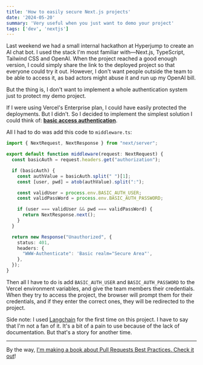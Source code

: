 ```yaml
---
title: 'How to easily secure Next.js projects'
date: '2024-05-20'
summary: 'Very useful when you just want to demo your project'
tags: ['dev', 'nextjs']
---
```


Last weekend we had a small internal hackathon at Hyperjump to create an AI chat bot. I used the stack I'm most familiar with—Next.js, TypeScript, Tailwind CSS and OpenAI. When the project reached a good enough version, I could simply share the link to the deployed project so that everyone could try it out. However, I don't want people outside the team to be able to access it, as bad actors might abuse it and run up my OpenAI bill.

But the thing is, I don't want to implement a whole authentication system just to protect my demo project.

If I were using Vercel's Enterprise plan, I could have easily protected the deployments. But I didn't. So I decided to implement the simplest solution I could think of: [**basic access authentication**](https://en.wikipedia.org/wiki/Basic_access_authentication).

All I had to do was add this code to `middleware.ts`:

```typescript:middleware.ts showLineNumbers
import { NextRequest, NextResponse } from "next/server";

export default function middleware(request: NextRequest) {
  const basicAuth = request.headers.get("authorization");

  if (basicAuth) {
    const authValue = basicAuth.split(" ")[1];
    const [user, pwd] = atob(authValue).split(":");

    const validUser = process.env.BASIC_AUTH_USER;
    const validPassWord = process.env.BASIC_AUTH_PASSWORD;

    if (user === validUser && pwd === validPassWord) {
      return NextResponse.next();
    }
  }

  return new Response("Unauthorized", {
    status: 401,
    headers: {
      "WWW-Authenticate": 'Basic realm="Secure Area"',
    },
  });
}
```

Then all I have to do is add `BASIC_AUTH_USER` and `BASIC_AUTH_PASSWORD` to the Vercel environment variables, and give the team members their credentials. When they try to access the project, the browser will prompt them for their credentials, and if they enter the correct ones, they will be redirected to the project.

Side note: I used [Langchain](https://python.langchain.com/v0.1/docs/get_started/introduction/) for the first time on this project. I have to say that I'm not a fan of it. It's a bit of a pain to use because of the lack of documentation. But that's a story for another time.

---

By the way, [I'm making a book about Pull Requests Best Practices. Check it out](https://pr.nico.fyi)!
